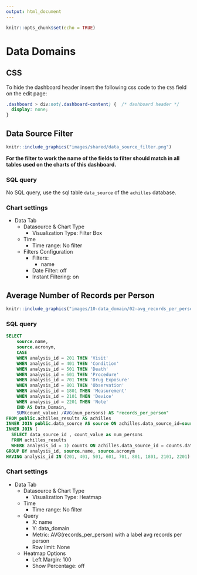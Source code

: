```yaml
---
output: html_document
---
```


```r
knitr::opts_chunk$set(echo = TRUE)
```

# Data Domains

<!-- Discuss the goal of this dashboard... TO DO -->

## CSS

To hide the dashboard header insert the following css code to the `CSS` field on the edit page:

```css
.dashboard > div:not(.dashboard-content) {  /* dashboard header */
  display: none;
}
```

## Data Source Filter

```r
knitr::include_graphics("images/shared/data_source_filter.png")
```

**For the filter to work the name of the fields to filter should match in all tables used on the charts of this dashboard.**

### SQL query

No SQL query, use the sql table `data_source` of the `achilles` database.

### Chart settings

- Data Tab
  - Datasource & Chart Type
    - Visualization Type: Filter Box
  - Time
    - Time range: No filter
  - Filters Configuration
    - Filters:
      - name
    - Date Filter: off
    - Instant Filtering: on

## Average Number of Records per Person

```r
knitr::include_graphics("images/10-data_domain/02-avg_records_per_person.png")
```

### SQL query

```sql
SELECT 
    source.name,
    source.acronym,
    CASE 
    WHEN analysis_id = 201 THEN 'Visit'
    WHEN analysis_id = 401 THEN 'Condition'
    WHEN analysis_id = 501 THEN 'Death'
    WHEN analysis_id = 601 THEN 'Procedure'
    WHEN analysis_id = 701 THEN 'Drug Exposure'
    WHEN analysis_id = 801 THEN 'Observation'
    WHEN analysis_id = 1801 THEN 'Measurement'
    WHEN analysis_id = 2101 THEN 'Device'
    WHEN analysis_id = 2201 THEN 'Note'
    END AS Data_Domain,
    SUM(count_value) /AVG(num_persons) AS "records_per_person"
FROM public.achilles_results AS achilles
INNER JOIN public.data_source AS source ON achilles.data_source_id=source.id
INNER JOIN (
  SELECT data_source_id , count_value as num_persons
  FROM achilles_results
  WHERE analysis_id = 1) counts ON achilles.data_source_id = counts.data_source_id 
GROUP BY analysis_id, source.name, source.acronym
HAVING analysis_id IN (201, 401, 501, 601, 701, 801, 1801, 2101, 2201)
```

### Chart settings

- Data Tab
  - Datasource & Chart Type
    - Visualization Type: Heatmap
  - Time
    - Time range: No filter
  - Query
    - X: name
    - Y: data_domain
    - Metric: AVG(records_per_person) with a label avg records per person
    - Row limit: None
  - Heatmap Options
    - Left Margin: 100
    - Show Percentage: off
